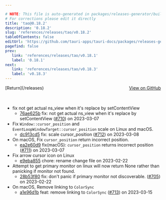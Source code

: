 ```yaml
---

# NOTE: This file is auto-generated in packages/releases-generator/build.ts
# For corrections please edit it directly
title: 'tao@0.18.2'
description: '0.18.2'
slug: 'references/releases/tao/v0.18.2'
tableOfContents: false
editUrl: 'https://github.com/tauri-apps/tauri-docs/packages/releases-generator/build.ts'
pagefind: false
prev:
   link: 'references/releases/tao/v0.18.1'
   label: '0.18.1'
next:
   link: 'references/releases/tao/v0.18.3'
   label: 'v0.18.3'
---
```


<div style="margin-bottom:3rem; display: flex; justify-content: space-between; align-items: center"><span>[Return](/releases)</span><span><a href="https://github.com/tauri-apps/tao/releases/tag/tao-v0.18.2">View on GitHub</a></span></div>

- fix not get actual ns_view when it&#39;s replace by setContentView
  - [76ae625b](https://github.com/tauri-apps/tao/commit/76ae625bae429148f295fc3eaf3e90984cf0c7ad) fix: not get actual ns_view when it&#39;s replace by setContentView ([#710](https://github.com/tauri-apps/tao/pull/710)) on 2023-03-07
- Fix `Window::cursor_position` and `EventLoopWindowTarget::cursor_position` scale on Linux and macOS.
  - [dc913cd5](https://github.com/tauri-apps/tao/commit/dc913cd5fe72f098a3545288eeed9b68f5e320ef) fix: scale cursor_position ([#712](https://github.com/tauri-apps/tao/pull/712)) on 2023-03-08
- On macOS, Fix `cursor_position` return incorrect position.
  - [ea2e60d9](https://github.com/tauri-apps/tao/commit/ea2e60d9df719a3abc335dc22078f72bbff1d3ef) fix(macOS): `cursor_position` returns incorrect position ([#711](https://github.com/tauri-apps/tao/pull/711)) on 2023-03-07
- Fix arrow cursor icon on Linux
  - [e9eba855](https://github.com/tauri-apps/tao/commit/e9eba8555b2bff1080d75d3386ce990c04576cde) chore: rename change file on 2023-02-22
- Attempt to get primary monitor on linux will now return None rather than panicking if monitor not found.
  - [28b53f80](https://github.com/tauri-apps/tao/commit/28b53f80c49bbf2ae8902b98a2e28f6451a5a8f1) fix: don&#39;t panic if primary monitor not discoverable. ([#705](https://github.com/tauri-apps/tao/pull/705)) on 2023-02-22
- On macOS, Remove linking to `ColorSync`
  - [a1e96d1b](https://github.com/tauri-apps/tao/commit/a1e96d1b1284a76576da0de7cba4730df9776bb5) feat: remove linking to `ColorSync` ([#713](https://github.com/tauri-apps/tao/pull/713)) on 2023-03-15

